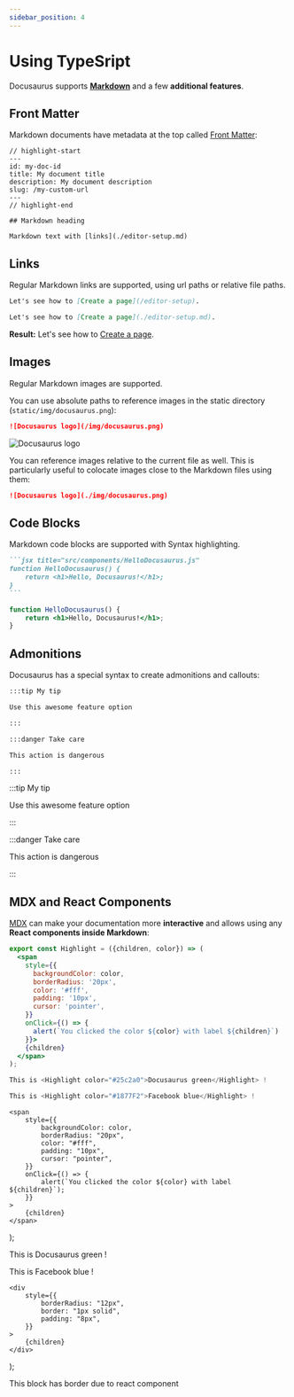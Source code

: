 ```yaml
---
sidebar_position: 4
---
```


# Using TypeSript

Docusaurus supports **[Markdown](https://daringfireball.net/projects/markdown/syntax)** and a few **additional features**.

## Front Matter

Markdown documents have metadata at the top called [Front Matter](https://jekyllrb.com/docs/front-matter/):

```text title="my-doc.md"
// highlight-start
---
id: my-doc-id
title: My document title
description: My document description
slug: /my-custom-url
---
// highlight-end

## Markdown heading

Markdown text with [links](./editor-setup.md)
```

## Links

Regular Markdown links are supported, using url paths or relative file paths.

```md
Let's see how to [Create a page](/editor-setup).
```

```md
Let's see how to [Create a page](./editor-setup.md).
```

**Result:** Let's see how to [Create a page](./editor-setup.md).

## Images

Regular Markdown images are supported.

You can use absolute paths to reference images in the static directory (`static/img/docusaurus.png`):

```md
![Docusaurus logo](/img/docusaurus.png)
```

![Docusaurus logo](/img/docusaurus.png)

You can reference images relative to the current file as well. This is particularly useful to colocate images close to the Markdown files using them:

```md
![Docusaurus logo](./img/docusaurus.png)
```

## Code Blocks

Markdown code blocks are supported with Syntax highlighting.

````md
```jsx title="src/components/HelloDocusaurus.js"
function HelloDocusaurus() {
	return <h1>Hello, Docusaurus!</h1>;
}
```
````

```jsx title="src/components/HelloDocusaurus.js"
function HelloDocusaurus() {
	return <h1>Hello, Docusaurus!</h1>;
}
```

## Admonitions

Docusaurus has a special syntax to create admonitions and callouts:

```md
:::tip My tip

Use this awesome feature option

:::

:::danger Take care

This action is dangerous

:::
```

:::tip My tip

Use this awesome feature option

:::

:::danger Take care

This action is dangerous

:::

## MDX and React Components

[MDX](https://mdxjs.com/) can make your documentation more **interactive** and allows using any **React components inside Markdown**:

```jsx
export const Highlight = ({children, color}) => (
  <span
    style={{
      backgroundColor: color,
      borderRadius: '20px',
      color: '#fff',
      padding: '10px',
      cursor: 'pointer',
    }}
    onClick={() => {
      alert(`You clicked the color ${color} with label ${children}`)
    }}>
    {children}
  </span>
);

This is <Highlight color="#25c2a0">Docusaurus green</Highlight> !

This is <Highlight color="#1877F2">Facebook blue</Highlight> !
```

	<span
		style={{
			backgroundColor: color,
			borderRadius: "20px",
			color: "#fff",
			padding: "10px",
			cursor: "pointer",
		}}
		onClick={() => {
			alert(`You clicked the color ${color} with label ${children}`);
		}}
	>
		{children}
	</span>
);

This is <Highlight color="#25c2a0">Docusaurus green</Highlight> !

This is <Highlight color="#1877F2">Facebook blue</Highlight> !

	<div
		style={{
			borderRadius: "12px",
			border: "1px solid",
			padding: "8px",
		}}
	>
		{children}
	</div>
);

<Border>This block has border due to react component</Border>
